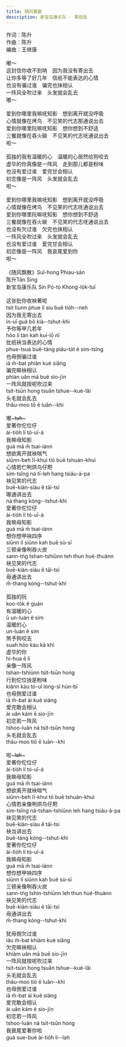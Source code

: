 ```yaml
---
title: 随风飘散
description: 新宝岛康乐队 - 第叔张
---
```


作词：陈升<br />作曲：陈升<br />编曲：王继康<br /><br />嘟～<br />这封信你收不到呐　因为我没有寄出去<br />让你多等了好几年　信纸不能表达的心情<br />也没有骗过谁　骗完也抹相认<br />一阵风全吹过来　头发就会乱去<br />嘟～<br /><br />爱到你哪里我嘛呒知影　想到离开就没呼吸<br />心情就像在烤鸟　不见笑的代志那通说出去<br />爱到你哪里阮嘛呒知影　想你想到不舒适<br />三餐就像在吞火碳　不见笑的代志呒通说出去<br />啦～<br /><br />孤独的我有温暖的心　温暖的心居然给狗咬去<br />虚华的你真像是一阵风　走到那儿都是粉味<br />也没有爱过谁　爱完甘会相认<br />初恋像是一阵风　头发就会乱去<br />啦～<br /><br />爱到你哪里我嘛呒知影　想到离开就没呼吸<br />心情就像在烤鸟　不见笑的代志呒通说出去<br />爱到你哪里阮嘛呒知影　想你想到不舒适<br />三餐就像在吞火碳　不见笑的代志呒通说出去<br />也没有欠过谁　欠完也抹相认<br />一阵风全吹过来　头发就会乱去<br />也没有爱过谁　爱完甘会相认<br />初恋像是一阵风　我哀尾爱到你<br />啦～<br /><br />《随风飘散》Suî-hong Phiau-sán<br />陈升Tân Sing<br />新宝岛康乐队 Sin Pó-tó Khong-lo̍k-tuī<br /><br />这张批你收袂著呢<br />tsit tiunn phue lí siu buē tio̍h--neh<br />因为我无寄出去<br />in-uī guá bô kià--tshut-khì<br />予你等甲几若年<br />hōo lí tán kah kuí-lō nî<br />批纸袂当表达的心情<br />phue-tsuá buē-tàng piáu-ta̍t ê sim-tsîng<br />也毋捌骗过谁<br />iā m̄-bat phiàn kuè siâng<br />骗完嘛袂相认<br />phiàn uân mā buē sio-jīn<br />一阵风就按呢吹过来<br />tsi̍t-tsūn hong tsua̋n tshue--kuè-lâi<br />头毛就会乱去<br />thâu-moo tō ē luān--khì<br /><br />嘟~~~tuh~~~<br />爱著你佗位仔<br />ài-tio̍h lí tó-uī-á<br />我嘛毋知影<br />guá mā m̄ tsai-iánn<br />想欲离开就袂喘气<br />siūnn-beh lī-khui tiō buē tshuán-khuì<br />心情若伫咧烘鸟仔羓<br />sim-tsîng ná tī-leh hang tsiáu-á-pa<br />袂见笑的代志<br />buē-kiàn-siàu ê tāi-tsì<br />哪通讲出去<br />ná thang kóng--tshut-khì<br />爱著你佗位仔<br />ài-tio̍h lí tó-uī-á<br />我嘛毋知影<br />guá mā m̄ tsai-iánn<br />想你想甲袂四序<br />siūnn lí siūnn kah buē sù-sī<br />三顿亲像咧吞火炭<br />sann-tǹg tshan-tshiūnn teh thun hué-thuànn<br />袂见笑的代志<br />buē-kiàn-siàu ê tāi-tsì<br />毋通讲出去<br />m̄-thang kóng--tshut-khì<br /><br />孤独的阮<br />koo-to̍k ê guán<br />有温暖的心<br />ū un-luán ê sim<br />温暖的心<br />un-luán ê sim<br />煞予狗咬去<br />suah hōo káu kā khì<br />虚华的你<br />hi-hua ê lí<br />亲像一阵风<br />tshan-tshiūnn tsi̍t-tsūn hong<br />行到佗位拢是粉味<br />kiânn kàu tó-uī lóng-sī hún-bī<br />也毋捌爱过谁<br />iā m̄-bat ài kuè siáng<br />爱完敢会相认<br />ài uân kám ē sio-jīn<br />初恋若一阵风<br />tshoo-luân ná tsi̍t-tsūn hong<br />头毛就会乱去<br />thâu-moo tiō ē luān--khì<br /><br />啦~~~lah~~~<br />爱著你佗位仔<br />ài-tio̍h lí tó-uī-á<br />我嘛毋知影<br />guá mā m̄ tsai-iánn<br />想欲离开就袂喘气<br />siūnn-beh lī-khui tō buē tshuán-khuì<br />心情若亲像咧烘鸟仔羓<br />sim-tsîng ná-tshan-tshiūnn leh hang tsiáu-á-pa<br />袂见笑的代志<br />buē-kiàn-siàu ê tāi-tsì<br />袂当讲出去<br />buē-tàng kóng--tshut-khì<br />爱著你佗位仔<br />ài-tio̍h lí tó-uī-á<br />我嘛毋知影<br />guá mā m̄ tsai-iánn<br />想你想甲袂四序<br />siūnn lí siūnn kah buē sù-sī<br />三顿亲像咧吞火炭<br />sann-tǹg tshin-tshiūnn leh thun hué-thuànn<br />袂见笑的代志<br />buē-kiàn-siàu ê tāi-tsì<br />毋通讲出去<br />m̄-thang kóng--tshut-khì<br /><br />犹毋捌欠过谁<br />iáu m̄-bat khiàm kuè siâng<br />欠完嘛袂相认<br />khiàm uân mā buē sio-jīn<br />一阵风就按呢吹过来<br />tsi̍t-tsūn hong tsua̋n tshue--kuè-lâi<br />头毛就会乱去<br />thâu-moo tiō ē luān--khì<br />也毋捌爱过谁<br />iā m̄-bat ài kuè siáng<br />爱完敢会相认<br />ài uân kám ē sio-jīn<br />初恋若一阵风<br />tshoo-luân ná tsi̍t-tsūn hong<br />我衰尾爱著你啦<br />guá sue-bué ài-tio̍h lí--lah
